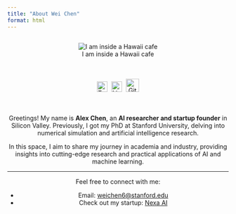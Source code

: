 ```yaml
---
title: "About Wei Chen"
format: html
---
```


<div id="about-me" style="display: flex; flex-direction: column; align-items: center; text-align: center;">

<div id="profile-picture" style="margin-bottom: 20px;">
![I am inside a Hawaii cafe](images/profile.jpeg)
</div>

<div id="social-media" style="margin-bottom: 20px;">
  <!-- Replace with your actual social media links and ensure you have the icons in your images folder -->
  <a href="https://twitter.com/alexchen4ai"><img src="images/twitter.png" alt="Twitter" style="width: 24px; height: 24px; margin-right: 5px;"></a>
  <a href="https://www.linkedin.com/in/wei-chen-stanford/"><img src="images/linkedin.png" alt="LinkedIn" style="width: 24px; height: 24px; margin-right: 5px;"></a>
  <a href="https://github.com/alexchen4ai"><img src="images/github.png" alt="GitHub" style="width: 30px; height: 30px;"></a>
</div>

<div id="content" style="flex: 1;">
Greetings! My name is **Alex Chen**, an **AI researcher and startup founder** in Silicon Valley. Previously, I got my PhD at Stanford University, delving into numerical simulation and artificial intelligence research.

In this space, I aim to share my journey in academia and industry, providing insights into cutting-edge research and practical applications of AI and machine learning.

---
Feel free to connect with me:

- Email: [weichen6@stanford.edu](mailto:weichen6@stanford.edu)
- Check out my startup: [Nexa AI](https://nexa.ai)
</div>
</div>
